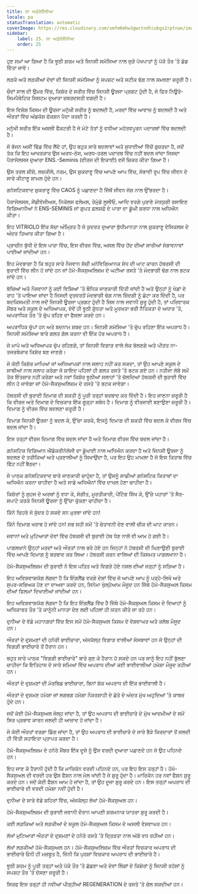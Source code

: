 ```yaml
---
title: ਲਾ ਅਡੋਲੇਸੈਂਸੀਆ
locale: pa
statusTranslation: automatic
coverImage: https://res.cloudinary.com/xmfm6mhw3gwctndtcubgx2rptnae/image/upload/v1740337243/small_cover_educacion_fundamental_a051170f1c.webp
sidebar:
    label: 25. ਲਾ ਅਡੋਲੇਸੈਂਸੀਆ
    order: 25
---
```

ਹੁਣ ਸਮਾਂ ਆ ਗਿਆ ਹੈ ਕਿ ਝੂਠੀ ਸ਼ਰਮ ਅਤੇ ਜਿਨਸੀ ਸਮੱਸਿਆ ਨਾਲ ਜੁੜੇ ਪੱਖਪਾਤਾਂ ਨੂੰ ਪੱਕੇ ਤੌਰ 'ਤੇ ਛੱਡ ਦਿੱਤਾ ਜਾਵੇ।

ਲੜਕੇ ਅਤੇ ਲੜਕੀਆਂ ਦੋਵਾਂ ਦੀ ਜਿਨਸੀ ਸਮੱਸਿਆ ਨੂੰ ਸਪਸ਼ਟ ਅਤੇ ਸਟੀਕ ਢੰਗ ਨਾਲ ਸਮਝਣਾ ਜ਼ਰੂਰੀ ਹੈ।

ਚੌਦਾਂ ਸਾਲ ਦੀ ਉਮਰ ਵਿੱਚ, ਕਿਸ਼ੋਰ ਦੇ ਸਰੀਰ ਵਿੱਚ ਜਿਨਸੀ ਊਰਜਾ ਪ੍ਰਗਟ ਹੁੰਦੀ ਹੈ, ਜੋ ਫਿਰ ਨਿਊਰੋ-ਸਿਮਪੈਥੇਟਿਕ ਸਿਸਟਮ ਦੁਆਰਾ ਜ਼ਬਰਦਸਤੀ ਵਗਦੀ ਹੈ।

ਇਸ ਵਿਸ਼ੇਸ਼ ਕਿਸਮ ਦੀ ਊਰਜਾ ਮਨੁੱਖੀ ਸਰੀਰ ਨੂੰ ਬਦਲਦੀ ਹੈ, ਮਰਦਾਂ ਵਿੱਚ ਆਵਾਜ਼ ਨੂੰ ਬਦਲਦੀ ਹੈ ਅਤੇ ਔਰਤਾਂ ਵਿੱਚ ਅੰਡਕੋਸ਼ ਫੰਕਸ਼ਨ ਪੈਦਾ ਕਰਦੀ ਹੈ।

ਮਨੁੱਖੀ ਸਰੀਰ ਇੱਕ ਅਸਲੀ ਫੈਕਟਰੀ ਹੈ ਜੋ ਮੋਟੇ ਤੱਤਾਂ ਨੂੰ ਵਧੀਆ ਮਹੱਤਵਪੂਰਨ ਪਦਾਰਥਾਂ ਵਿੱਚ ਬਦਲਦੀ ਹੈ।

ਜੋ ਭੋਜਨ ਅਸੀਂ ਢਿੱਡ ਵਿੱਚ ਲੈਂਦੇ ਹਾਂ, ਉਹ ਬਹੁਤ ਸਾਰੇ ਬਦਲਾਵਾਂ ਅਤੇ ਸੁਧਾਈਆਂ ਵਿੱਚੋਂ ਗੁਜ਼ਰਦਾ ਹੈ, ਜਦੋਂ ਤੱਕ ਕਿ ਇਹ ਆਖਰਕਾਰ ਉਸ ਅਰਧ-ਠੋਸ, ਅਰਧ-ਤਰਲ ਪਦਾਰਥ ਵਿੱਚ ਨਹੀਂ ਬਦਲ ਜਾਂਦਾ ਜਿਸਦਾ ਪੈਰਾਸੇਲਸਸ ਦੁਆਰਾ ENS.-Seminis (ਵੀਰਜ ਦੀ ਇਕਾਈ) ਵਜੋਂ ਜ਼ਿਕਰ ਕੀਤਾ ਗਿਆ ਹੈ।

ਉਸ ਤਰਲ ਸ਼ੀਸ਼ੇ, ਲਚਕੀਲੇ, ਨਰਮ, ਉਸ ਸ਼ੁਕਰਾਣੂ ਵਿੱਚ ਆਪਣੇ ਆਪ ਵਿੱਚ, ਸੰਭਾਵੀ ਰੂਪ ਵਿੱਚ ਜੀਵਨ ਦੇ ਸਾਰੇ ਕੀਟਾਣੂ ਸ਼ਾਮਲ ਹੁੰਦੇ ਹਨ।

ਗਨੋਸਟਿਕਵਾਦ ਸ਼ੁਕਰਾਣੂ ਵਿੱਚ CAOS ਨੂੰ ਪਛਾਣਦਾ ਹੈ ਜਿੱਥੋਂ ਜੀਵਨ ਜੋਸ਼ ਨਾਲ ਉੱਭਰਦਾ ਹੈ।

ਪੈਰਾਸੇਲਸਸ, ਸੇਂਡੀਵੋਜੀਅਸ, ਨਿਕੋਲਸ ਫਲੇਮਲ, ਰੇਮੁੰਡੋ ਲੂਲੀਓ, ਆਦਿ ਵਰਗੇ ਪੁਰਾਣੇ ਮੱਧਯੁਗੀ ਰਸਾਇਣ ਵਿਗਿਆਨੀਆਂ ਨੇ ENS-SEMINIS ਜਾਂ ਗੁਪਤ ਫ਼ਲਸਫ਼ੇ ਦੇ ਪਾਰਾ ਦਾ ਡੂੰਘੀ ਸ਼ਰਧਾ ਨਾਲ ਅਧਿਐਨ ਕੀਤਾ।

ਇਹ VITRIOLO ਇੱਕ ਸੱਚਾ ਅੰਮ੍ਰਿਤ ਹੈ ਜੋ ਕੁਦਰਤ ਦੁਆਰਾ ਬੁੱਧੀਮਾਨਤਾ ਨਾਲ ਸ਼ੁਕਰਾਣੂ ਵੇਸਿਕਲਸ ਦੇ ਅੰਦਰ ਤਿਆਰ ਕੀਤਾ ਗਿਆ ਹੈ।

ਪ੍ਰਾਚੀਨ ਬੁੱਧੀ ਦੇ ਇਸ ਪਾਰਾ ਵਿੱਚ, ਇਸ ਵੀਰਜ ਵਿੱਚ, ਅਸਲ ਵਿੱਚ ਹੋਂਦ ਦੀਆਂ ਸਾਰੀਆਂ ਸੰਭਾਵਨਾਵਾਂ ਪਾਈਆਂ ਜਾਂਦੀਆਂ ਹਨ।

ਇਹ ਮੰਦਭਾਗਾ ਹੈ ਕਿ ਬਹੁਤ ਸਾਰੇ ਨੌਜਵਾਨ ਸੱਚੀ ਮਨੋਵਿਗਿਆਨਕ ਸੇਧ ਦੀ ਘਾਟ ਕਾਰਨ ਹੱਥਰਸੀ ਦੀ ਬੁਰਾਈ ਵਿੱਚ ਲੀਨ ਹੋ ਜਾਂਦੇ ਹਨ ਜਾਂ ਹੋਮੋ-ਸੈਕਸੁਅਲਿਜ਼ਮ ਦੇ ਘਟੀਆ ਰਸਤੇ 'ਤੇ ਮੰਦਭਾਗੀ ਢੰਗ ਨਾਲ ਭਟਕ ਜਾਂਦੇ ਹਨ।

ਬੱਚਿਆਂ ਅਤੇ ਨੌਜਵਾਨਾਂ ਨੂੰ ਕਈ ਵਿਸ਼ਿਆਂ 'ਤੇ ਬੌਧਿਕ ਜਾਣਕਾਰੀ ਦਿੱਤੀ ਜਾਂਦੀ ਹੈ ਅਤੇ ਉਨ੍ਹਾਂ ਨੂੰ ਖੇਡਾਂ ਦੇ ਰਾਹ 'ਤੇ ਪਾਇਆ ਜਾਂਦਾ ਹੈ ਜਿਸਦੀ ਦੁਰਵਰਤੋਂ ਮੰਦਭਾਗੀ ਢੰਗ ਨਾਲ ਜ਼ਿੰਦਗੀ ਨੂੰ ਛੋਟਾ ਕਰ ਦਿੰਦੀ ਹੈ, ਪਰ ਬਦਕਿਸਮਤੀ ਨਾਲ ਜਦੋਂ ਜਿਨਸੀ ਊਰਜਾ ਪ੍ਰਗਟ ਹੁੰਦੀ ਹੈ ਜਿਸ ਨਾਲ ਜਵਾਨੀ ਸ਼ੁਰੂ ਹੁੰਦੀ ਹੈ, ਤਾਂ ਪਰਿਵਾਰਕ ਮੈਂਬਰ ਅਤੇ ਸਕੂਲ ਦੇ ਅਧਿਆਪਕ, ਦੋਵੇਂ ਹੀ ਝੂਠੀ ਸ਼ੁੱਧਤਾ ਅਤੇ ਮੂਰਖਤਾ ਭਰੀ ਨੈਤਿਕਤਾ ਦੇ ਅਧਾਰ 'ਤੇ, ਅਪਰਾਧਿਕ ਤੌਰ 'ਤੇ ਚੁੱਪ ਰਹਿਣ ਦਾ ਫੈਸਲਾ ਕਰਦੇ ਹਨ।

ਅਪਰਾਧਿਕ ਚੁੱਪਾਂ ਹਨ ਅਤੇ ਬਦਨਾਮ ਸ਼ਬਦ ਹਨ। ਜਿਨਸੀ ਸਮੱਸਿਆ 'ਤੇ ਚੁੱਪ ਰਹਿਣਾ ਇੱਕ ਅਪਰਾਧ ਹੈ। ਜਿਨਸੀ ਸਮੱਸਿਆ ਬਾਰੇ ਗਲਤ ਗੱਲ ਕਰਨਾ ਵੀ ਇੱਕ ਹੋਰ ਅਪਰਾਧ ਹੈ।

ਜੇ ਮਾਪੇ ਅਤੇ ਅਧਿਆਪਕ ਚੁੱਪ ਰਹਿਣਗੇ, ਤਾਂ ਜਿਨਸੀ ਵਿਗਾੜ ਵਾਲੇ ਲੋਕ ਬੋਲਣਗੇ ਅਤੇ ਪੀੜਤ ਨਾ-ਤਜਰਬੇਕਾਰ ਕਿਸ਼ੋਰ ਬਣ ਜਾਣਗੇ।

ਜੇ ਕੋਈ ਕਿਸ਼ੋਰ ਮਾਪਿਆਂ ਜਾਂ ਅਧਿਆਪਕਾਂ ਨਾਲ ਸਲਾਹ ਨਹੀਂ ਕਰ ਸਕਦਾ, ਤਾਂ ਉਹ ਆਪਣੇ ਸਕੂਲ ਦੇ ਸਾਥੀਆਂ ਨਾਲ ਸਲਾਹ ਕਰੇਗਾ ਜੋ ਸ਼ਾਇਦ ਪਹਿਲਾਂ ਹੀ ਗਲਤ ਰਸਤੇ 'ਤੇ ਭਟਕ ਗਏ ਹਨ। ਨਤੀਜਾ ਲੰਬੇ ਸਮੇਂ ਤੱਕ ਇੰਤਜ਼ਾਰ ਨਹੀਂ ਕਰੇਗਾ ਅਤੇ ਨਵਾਂ ਕਿਸ਼ੋਰ ਝੂਠੀਆਂ ਸਲਾਹਾਂ 'ਤੇ ਚੱਲਦਿਆਂ ਹੱਥਰਸੀ ਦੀ ਬੁਰਾਈ ਵਿੱਚ ਲੀਨ ਹੋ ਜਾਵੇਗਾ ਜਾਂ ਹੋਮੋ-ਸੈਕਸੁਅਲਿਜ਼ਮ ਦੇ ਰਸਤੇ 'ਤੇ ਭਟਕ ਜਾਵੇਗਾ।

ਹੱਥਰਸੀ ਦੀ ਬੁਰਾਈ ਦਿਮਾਗ ਦੀ ਸ਼ਕਤੀ ਨੂੰ ਪੂਰੀ ਤਰ੍ਹਾਂ ਬਰਬਾਦ ਕਰ ਦਿੰਦੀ ਹੈ। ਇਹ ਜਾਣਨਾ ਜ਼ਰੂਰੀ ਹੈ ਕਿ ਵੀਰਜ ਅਤੇ ਦਿਮਾਗ ਦੇ ਵਿਚਕਾਰ ਇੱਕ ਗੂੜ੍ਹਾ ਸਬੰਧ ਹੈ। ਦਿਮਾਗ ਨੂੰ ਵੀਰਜਾਈ ਬਣਾਉਣਾ ਜ਼ਰੂਰੀ ਹੈ। ਦਿਮਾਗ ਨੂੰ ਵੀਰਜ ਵਿੱਚ ਬਦਲਣਾ ਜ਼ਰੂਰੀ ਹੈ।

ਦਿਮਾਗ ਜਿਨਸੀ ਊਰਜਾ ਨੂੰ ਬਦਲ ਕੇ, ਉੱਚਾ ਕਰਕੇ, ਇਸਨੂੰ ਦਿਮਾਗ ਦੀ ਸ਼ਕਤੀ ਵਿੱਚ ਬਦਲ ਕੇ ਵੀਰਜ ਵਿੱਚ ਬਦਲ ਜਾਂਦਾ ਹੈ।

ਇਸ ਤਰ੍ਹਾਂ ਵੀਰਜ ਦਿਮਾਗ ਵਿੱਚ ਬਦਲ ਜਾਂਦਾ ਹੈ ਅਤੇ ਦਿਮਾਗ ਵੀਰਜ ਵਿੱਚ ਬਦਲ ਜਾਂਦਾ ਹੈ।

ਗਨੋਸਟਿਕ ਵਿਗਿਆਨ ਐਂਡੋਕਰੀਨੋਲੋਜੀ ਦਾ ਡੂੰਘਾਈ ਨਾਲ ਅਧਿਐਨ ਕਰਦਾ ਹੈ ਅਤੇ ਜਿਨਸੀ ਊਰਜਾ ਨੂੰ ਬਦਲਣ ਦੇ ਤਰੀਕਿਆਂ ਅਤੇ ਪ੍ਰਣਾਲੀਆਂ ਨੂੰ ਸਿਖਾਉਂਦਾ ਹੈ, ਪਰ ਇਹ ਉਹ ਮਾਮਲਾ ਹੈ ਜੋ ਇਸ ਕਿਤਾਬ ਵਿੱਚ ਫਿੱਟ ਨਹੀਂ ਬੈਠਦਾ।

ਜੇ ਪਾਠਕ ਗਨੋਸਟਿਕਵਾਦ ਬਾਰੇ ਜਾਣਕਾਰੀ ਚਾਹੁੰਦਾ ਹੈ, ਤਾਂ ਉਸਨੂੰ ਸਾਡੀਆਂ ਗਨੋਸਟਿਕ ਕਿਤਾਬਾਂ ਦਾ ਅਧਿਐਨ ਕਰਨਾ ਚਾਹੀਦਾ ਹੈ ਅਤੇ ਸਾਡੇ ਅਧਿਐਨਾਂ ਵਿੱਚ ਦਾਖਲ ਹੋਣਾ ਚਾਹੀਦਾ ਹੈ।

ਕਿਸ਼ੋਰਾਂ ਨੂੰ ਸੁਹਜ ਦੇ ਅਰਥਾਂ ਨੂੰ ਵਧਾ ਕੇ, ਸੰਗੀਤ, ਮੂਰਤੀਕਾਰੀ, ਪੇਂਟਿੰਗ ਸਿੱਖ ਕੇ, ਉੱਚੇ ਪਹਾੜਾਂ 'ਤੇ ਸੈਰ-ਸਪਾਟੇ ਕਰਕੇ ਜਿਨਸੀ ਊਰਜਾ ਨੂੰ ਉੱਚਾ ਚੁੱਕਣਾ ਚਾਹੀਦਾ ਹੈ।

ਕਿੰਨੇ ਚਿਹਰੇ ਜੋ ਸੁੰਦਰ ਹੋ ਸਕਦੇ ਸਨ ਮੁਰਝਾ ਜਾਂਦੇ ਹਨ!

ਕਿੰਨੇ ਦਿਮਾਗ ਖਰਾਬ ਹੋ ਜਾਂਦੇ ਹਨ! ਸਭ ਸਹੀ ਸਮੇਂ 'ਤੇ ਚੇਤਾਵਨੀ ਦੇਣ ਵਾਲੀ ਚੀਕ ਦੀ ਘਾਟ ਕਾਰਨ।

ਜਵਾਨਾਂ ਅਤੇ ਮੁਟਿਆਰਾਂ ਦੋਵਾਂ ਵਿੱਚ ਹੱਥਰਸੀ ਦੀ ਬੁਰਾਈ ਹੱਥ ਧੋਣ ਨਾਲੋਂ ਵੀ ਆਮ ਹੋ ਗਈ ਹੈ।

ਪਾਗਲਖਾਨੇ ਉਨ੍ਹਾਂ ਮਰਦਾਂ ਅਤੇ ਔਰਤਾਂ ਨਾਲ ਭਰੇ ਹੋਏ ਹਨ ਜਿਨ੍ਹਾਂ ਨੇ ਹੱਥਰਸੀ ਦੀ ਘਿਣਾਉਣੀ ਬੁਰਾਈ ਵਿੱਚ ਆਪਣੇ ਦਿਮਾਗ ਨੂੰ ਬਰਬਾਦ ਕਰ ਲਿਆ। ਹੱਥਰਸੀ ਕਰਨ ਵਾਲਿਆਂ ਦੀ ਕਿਸਮਤ ਪਾਗਲਖਾਨਾ ਹੈ।

ਹੋਮੋ-ਸੈਕਸੁਅਲਿਜ਼ਮ ਦੀ ਬੁਰਾਈ ਨੇ ਇਸ ਪਤਿਤ ਅਤੇ ਵਿਗੜੇ ਹੋਏ ਨਸਲ ਦੀਆਂ ਜੜ੍ਹਾਂ ਨੂੰ ਸੜਿਆ ਹੈ।

ਇਹ ਅਵਿਸ਼ਵਾਸ਼ਯੋਗ ਲੱਗਦਾ ਹੈ ਕਿ ਇੰਗਲੈਂਡ ਵਰਗੇ ਦੇਸ਼ਾਂ ਵਿੱਚ ਜੋ ਆਪਣੇ ਆਪ ਨੂੰ ਪੜ੍ਹੇ-ਲਿਖੇ ਅਤੇ ਸੁਪਰ-ਸਭਿਅਕ ਹੋਣ ਦਾ ਦਾਅਵਾ ਕਰਦੇ ਹਨ, ਸਿਨੇਮਾ ਖੁੱਲ੍ਹੇਆਮ ਮੌਜੂਦ ਹਨ ਜਿੱਥੇ ਹੋਮੋ-ਸੈਕਸੁਅਲ ਕਿਸਮ ਦੀਆਂ ਫਿਲਮਾਂ ਦਿਖਾਈਆਂ ਜਾਂਦੀਆਂ ਹਨ।

ਇਹ ਅਵਿਸ਼ਵਾਸ਼ਯੋਗ ਲੱਗਦਾ ਹੈ ਕਿ ਇਹ ਇੰਗਲੈਂਡ ਵਿੱਚ ਹੈ ਜਿੱਥੇ ਹੋਮੋ-ਸੈਕਸੁਅਲ ਕਿਸਮ ਦੇ ਵਿਆਹਾਂ ਨੂੰ ਅਧਿਕਾਰਤ ਤੌਰ 'ਤੇ ਕਾਨੂੰਨੀ ਮਾਨਤਾ ਦੇਣ ਲਈ ਪਹਿਲਾਂ ਹੀ ਯਤਨ ਕੀਤੇ ਜਾ ਰਹੇ ਹਨ।

ਦੁਨੀਆ ਦੇ ਵੱਡੇ ਮਹਾਨਗਰਾਂ ਵਿੱਚ ਇਸ ਸਮੇਂ ਹੋਮੋ-ਸੈਕਸੁਅਲ ਕਿਸਮ ਦੇ ਵੇਸ਼ਵਾਘਰ ਅਤੇ ਕਲੱਬ ਮੌਜੂਦ ਹਨ।

ਔਰਤਾਂ ਦੇ ਦੁਸ਼ਮਣਾਂ ਦੀ ਹਨੇਰੀ ਭਾਈਚਾਰਾ, ਅੱਜਕੱਲ੍ਹ ਵਿਗਾੜ ਵਾਲੀਆਂ ਸੰਸਥਾਵਾਂ ਹਨ ਜੋ ਉਨ੍ਹਾਂ ਦੀ ਵਿਗੜੀ ਭਾਈਚਾਰੇ ਤੋਂ ਹੈਰਾਨ ਹਨ।

ਬਹੁਤ ਸਾਰੇ ਪਾਠਕ "ਵਿਗੜੀ ਭਾਈਚਾਰੇ" ਬਾਰੇ ਸੁਣ ਕੇ ਹੈਰਾਨ ਹੋ ਸਕਦੇ ਹਨ ਪਰ ਸਾਨੂੰ ਇਹ ਨਹੀਂ ਭੁੱਲਣਾ ਚਾਹੀਦਾ ਕਿ ਇਤਿਹਾਸ ਦੇ ਸਾਰੇ ਸਮਿਆਂ ਵਿੱਚ ਅਪਰਾਧ ਦੀਆਂ ਕਈ ਭਾਈਵਾਲੀਆਂ ਹਮੇਸ਼ਾ ਮੌਜੂਦ ਰਹੀਆਂ ਹਨ।

ਔਰਤਾਂ ਦੇ ਦੁਸ਼ਮਣਾਂ ਦੀ ਮੋਰਬਿਡ ਭਾਈਚਾਰਾ, ਬਿਨਾਂ ਸ਼ੱਕ ਅਪਰਾਧ ਦੀ ਇੱਕ ਭਾਈਵਾਲੀ ਹੈ।

ਔਰਤਾਂ ਦੇ ਦੁਸ਼ਮਣ ਹਮੇਸ਼ਾ ਜਾਂ ਲਗਭਗ ਹਮੇਸ਼ਾ ਨੌਕਰਸ਼ਾਹੀ ਦੇ ਛੱਤੇ ਦੇ ਅੰਦਰ ਮੁੱਖ ਅਹੁਦਿਆਂ 'ਤੇ ਕਾਬਜ਼ ਹੁੰਦੇ ਹਨ।

ਜਦੋਂ ਕੋਈ ਹੋਮੋ-ਸੈਕਸੁਅਲ ਜੇਲ੍ਹ ਜਾਂਦਾ ਹੈ, ਤਾਂ ਉਹ ਅਪਰਾਧ ਦੀ ਭਾਈਚਾਰੇ ਦੇ ਮੁੱਖ ਆਦਮੀਆਂ ਦੇ ਸਮੇਂ ਸਿਰ ਪ੍ਰਭਾਵ ਕਾਰਨ ਜਲਦੀ ਹੀ ਆਜ਼ਾਦ ਹੋ ਜਾਂਦਾ ਹੈ।

ਜੇ ਕੋਈ ਔਰਤਾਂ ਵਰਗਾ ਡਿੱਗ ਜਾਂਦਾ ਹੈ, ਤਾਂ ਉਹ ਅਪਰਾਧ ਦੀ ਭਾਈਚਾਰੇ ਦੇ ਸਾਰੇ ਭੈੜੇ ਕਿਰਦਾਰਾਂ ਤੋਂ ਜਲਦੀ ਹੀ ਵਿੱਤੀ ਸਹਾਇਤਾ ਪ੍ਰਾਪਤ ਕਰਦਾ ਹੈ।

ਹੋਮੋ-ਸੈਕਸੁਅਲਿਜ਼ਮ ਦੇ ਹਨੇਰੇ ਮੈਂਬਰ ਇੱਕ ਦੂਜੇ ਨੂੰ ਉਸ ਵਰਦੀ ਦੁਆਰਾ ਪਛਾਣਦੇ ਹਨ ਜੋ ਉਹ ਪਹਿਨਦੇ ਹਨ।

ਇਹ ਜਾਣ ਕੇ ਹੈਰਾਨੀ ਹੁੰਦੀ ਹੈ ਕਿ ਮਾਰਿਕੋਨ ਵਰਦੀ ਪਹਿਨਦੇ ਹਨ, ਪਰ ਇਹ ਇਸ ਤਰ੍ਹਾਂ ਹੈ। ਹੋਮੋ-ਸੈਕਸੁਅਲ ਦੀ ਵਰਦੀ ਹਰ ਉਸ ਫੈਸ਼ਨ ਨਾਲ ਮੇਲ ਖਾਂਦੀ ਹੈ ਜੋ ਸ਼ੁਰੂ ਹੁੰਦਾ ਹੈ। ਮਾਰਿਕੋਨ ਹਰ ਨਵਾਂ ਫੈਸ਼ਨ ਸ਼ੁਰੂ ਕਰਦੇ ਹਨ। ਜਦੋਂ ਕੋਈ ਫੈਸ਼ਨ ਆਮ ਹੋ ਜਾਂਦਾ ਹੈ, ਤਾਂ ਉਹ ਦੂਜਾ ਸ਼ੁਰੂ ਕਰਦੇ ਹਨ। ਇਸ ਤਰ੍ਹਾਂ ਅਪਰਾਧ ਦੀ ਭਾਈਚਾਰੇ ਦੀ ਵਰਦੀ ਹਮੇਸ਼ਾ ਨਵੀਂ ਹੁੰਦੀ ਹੈ।

ਦੁਨੀਆ ਦੇ ਸਾਰੇ ਵੱਡੇ ਸ਼ਹਿਰਾਂ ਵਿੱਚ, ਅੱਜਕੱਲ੍ਹ ਲੱਖਾਂ ਹੋਮੋ-ਸੈਕਸੁਅਲ ਹਨ।

ਹੋਮੋ-ਸੈਕਸੁਅਲਿਜ਼ਮ ਦੀ ਬੁਰਾਈ ਜਵਾਨੀ ਦੌਰਾਨ ਆਪਣੀ ਸ਼ਰਮਨਾਕ ਯਾਤਰਾ ਸ਼ੁਰੂ ਕਰਦੀ ਹੈ।

ਕਈ ਲੜਕਿਆਂ ਅਤੇ ਲੜਕੀਆਂ ਦੇ ਸਕੂਲ ਹੋਮੋ-ਸੈਕਸੁਅਲ ਕਿਸਮ ਦੇ ਅਸਲੀ ਵੇਸ਼ਵਾਘਰ ਹਨ।

ਲੱਖਾਂ ਮੁਟਿਆਰਾਂ ਔਰਤਾਂ ਦੇ ਦੁਸ਼ਮਣਾਂ ਦੇ ਹਨੇਰੇ ਰਸਤੇ 'ਤੇ ਦ੍ਰਿੜਤਾ ਨਾਲ ਅੱਗੇ ਵਧ ਰਹੀਆਂ ਹਨ।

ਲੱਖਾਂ ਲੜਕੀਆਂ ਹੋਮੋ-ਸੈਕਸੁਅਲ ਹਨ। ਹੋਮੋ-ਸੈਕਸੁਅਲਿਜ਼ਮ ਵਿੱਚ ਔਰਤਾਂ ਵਿਚਕਾਰ ਅਪਰਾਧ ਦੀ ਭਾਈਚਾਰੇ ਓਨੀ ਹੀ ਮਜ਼ਬੂਤ ਹੈ, ਜਿੰਨੀ ਕਿ ਪੁਰਸ਼ਾਂ ਵਿਚਕਾਰ ਅਪਰਾਧ ਦੀ ਭਾਈਚਾਰੇ ਹੈ।

ਝੂਠੀ ਸ਼ਰਮ ਨੂੰ ਪੂਰੀ ਤਰ੍ਹਾਂ ਅਤੇ ਪੱਕੇ ਤੌਰ 'ਤੇ ਛੱਡਣਾ ਅਤੇ ਦੋਵਾਂ ਲਿੰਗਾਂ ਦੇ ਕਿਸ਼ੋਰਾਂ ਨੂੰ ਜਿਨਸੀ ਰਹੱਸਾਂ ਨੂੰ ਸਪਸ਼ਟ ਤੌਰ 'ਤੇ ਦੱਸਣਾ ਜ਼ਰੂਰੀ ਹੈ।

ਸਿਰਫ ਇਸ ਤਰ੍ਹਾਂ ਹੀ ਨਵੀਆਂ ਪੀੜ੍ਹੀਆਂ REGENERATION ਦੇ ਰਸਤੇ 'ਤੇ ਚੱਲ ਸਕਦੀਆਂ ਹਨ।

